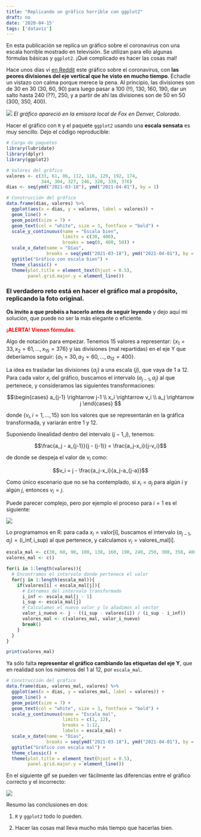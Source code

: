 ```yaml
---
title: "Replicando un gráfico horrible con ggplot2"
draft: no
date: '2020-04-15'
tags: ['dataviz']
---
```


En esta publicación se replica un gráfico sobre el coronavirus con una escala horrible mostrado en televisión. Se utilizan para ello algunas fórmulas básicas y `ggplot2`. ¡Qué complicado es hacer las cosas mal!

<!--more-->

Hace unos días vi [en Reddit](https://www.reddit.com/r/CrappyDesign/comments/fv0fpz/the_yaxis_on_this_fox_news_graph_of_coronavirus/) este gráfico sobre el coronavirus, con **las peores divisiones del eje vertical que he visto en mucho tiempo**. Echadle un vistazo con calma porque merece la pena. Al principio, las divisiones son de 30 en 30 (30, 60, 90) para luego pasar a 100 (!!), 130, 160, 190, dar un salto hasta 240 (??), 250, y a partir de ahí las divisiones son de 50 en 50 (300, 350, 400).

![](\posts\images\2020\20200415_desastre_grafico_escala\bad_scale.jpg)
*El gráfico apareció en la emisora local de Fox en Denver, Colorado*.

Hacer el gráfico con `R` y el paquete `ggplot2` usando una **escala sensata** es muy sencillo. Dejo el código reproducible:

```r
# Carga de paquetes
library(lubridate)
library(dplyr)
library(ggplot2)

# Valores del gráfico
valores <- c(33, 61, 86, 112, 116, 129, 192, 174,
             344, 304, 327, 246, 320, 339, 376)
dias <- seq(ymd("2021-03-18"), ymd("2021-04-01"), by = 1)

# Construcción del gráfico
data.frame(dias, valores) %>%
  ggplot(aes(x = dias, y = valores, label = valores)) + 
  geom_line() +
  geom_point(size = 7) +
  geom_text(col = "white", size = 3, fontface = "bold") + 
  scale_y_continuous(name = "Escala bien",
                     limits = c(30, 400),
                     breaks = seq(0, 400, 50)) + 
  scale_x_date(name = "Días",
               breaks = seq(ymd("2021-03-18"), ymd("2021-04-01"), by = 2)) + 
  ggtitle("Gráfico con escala bien") + 
  theme_classic() + 
  theme(plot.title = element_text(hjust = 0.5),
        panel.grid.major.y = element_line())
```

### **El verdadero reto está en hacer el gráfico mal a propósito, replicando la foto original.**

**Os invito a que probéis a hacerlo antes de seguir leyendo** y dejo aquí mi solución, que puede no ser la más elegante o eficiente.

<font color="red">**¡ALERTA! Vienen fórmulas.**</font>

Algo de notación para empezar. Tenemos 15 valores a representar: $\{x_1 = 33, x_2 = 61, \dots, x_{15} = 376\}$ y las divisiones (mal repartidas) en el eje Y que deberíamos seguir: $\{a_1 = 30, a_2 = 60, \dots, a_{12} = 400\}$.

La idea es trasladar las divisiones $\{a_j\}$ a una escala $\{j\}$, que vaya de $1$ a $12$. Para cada valor $x_i$ del gráfico, buscamos el intervalo $(a_{j-1}, a_j)$ al que pertenece, y consideramos las siguientes transformaciones:

$$\begin{cases}
a_{j-1} \rightarrow j-1 \\
x_i \rightarrow v_i \\
a_j \rightarrow j
\end{cases} $$

donde $\{v_i, i = 1, \dots, 15\}$ son los valores que se representarán en la gráfica transformada, y variarán entre 1 y 12.

Suponiendo linealidad dentro del intervalo $(j-1, j)$, tenemos:

$$\frac{a_j - a_{j-1}}{j - (j-1)} = \frac{a_j-x_i}{j-v_i}$$  

de donde se despeja el valor de $v_i$ como:

$$v_i = j - \frac{a_j-x_i}{a_j-a_{j-a}}$$

Como único escenario que no se ha contemplado, si $x_i = a_j$ para algún $i$ y algún $j$, entonces $v_i = j$.

Puede parecer complejo, pero por ejemplo el proceso para $i = 1$ es el siguiente:

![](\posts\images\2020\20200415_desastre_grafico_escala\ejemplo.png)

Lo programamos en R: para cada $x_i = \text{valor[i]}$, buscamos el intervalo $(a_{j-1}, a_j) = (\text{i_inf}, \text{i_sup})$ al que pertenece, y calculamos $v_i = \text{valores_mal[i]}$.

```r
escala_mal <- c(30, 60, 90, 100, 130, 160, 190, 240, 250, 300, 350, 400)
valores_mal <- c()

for(i in 1:length(valores)){
  # Encontramos el intervalo donde pertenece el valor
  for(j in 1:length(escala_mal)){
    if(valores[i] < escala_mal[j]){
      # Extremos del intervalo transformado
      i_inf <- escala_mal[j - 1]
      i_sup <- escala_mal[j]
      # Calculamos el nuevo valor y lo añadimos al vector
      valor_i_nuevo <- j - ((i_sup - valores[i]) / (i_sup - i_inf))
      valores_mal <- c(valores_mal, valor_i_nuevo)
      break()
    }
  }
}

print(valores_mal)
```

Ya sólo falta **representar el gráfico cambiando las etiquetas del eje Y**, que en realidad son los números del 1 al 12, por `escala_mal`.

```r
# Construcción del gráfico
data.frame(dias, valores_mal, valores) %>%
  ggplot(aes(x = dias, y = valores_mal, label = valores)) + 
  geom_line() +
  geom_point(size = 7) +
  geom_text(col = "white", size = 3, fontface = "bold") + 
  scale_y_continuous(name = "Escala mal", 
                     limits = c(1, 12),
                     breaks = 1:12,
                     labels = escala_mal) + 
  scale_x_date(name = "Días",
               breaks = seq(ymd("2021-03-18"), ymd("2021-04-01"), by = 2)) + 
  ggtitle("Gráfico con escala mal") + 
  theme_classic() + 
  theme(plot.title = element_text(hjust = 0.5),
        panel.grid.major.y = element_line())
```


En el siguiente gif se pueden ver fácilmente las diferencias entre el gráfico correcto y el incorrecto:

![](\posts\images\2020\20200415_desastre_grafico_escala\gif.gif)


Resumo las conclusiones en dos:

1. `R` y `ggplot2` todo lo pueden.

2. Hacer las cosas mal lleva mucho más tiempo que hacerlas bien.